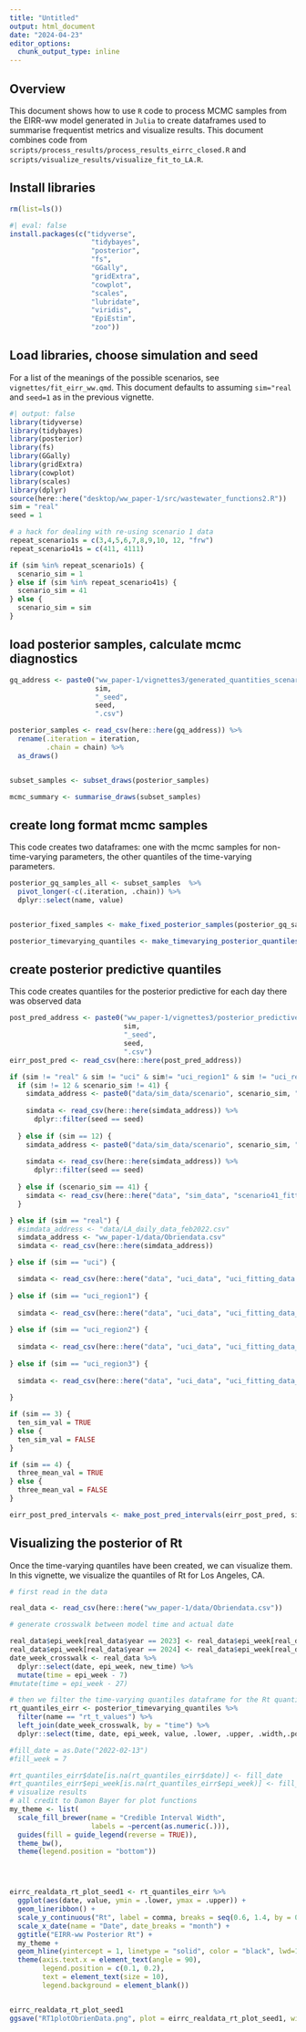 ```yaml
---
title: "Untitled"
output: html_document
date: "2024-04-23"
editor_options: 
  chunk_output_type: inline
---
```


## Overview

This document shows how to use `R` code to process MCMC samples from the EIRR-ww model generated in `Julia` to create dataframes used to summarise frequentist metrics and visualize results. This document combines code from `scripts/process_results/process_results_eirrc_closed.R` and `scripts/visualize_results/visualize_fit_to_LA.R`.

## Install libraries

```r
rm(list=ls())
```

```r
#| eval: false
install.packages(c("tidyverse", 
                    "tidybayes",
                    "posterior",
                    "fs", 
                    "GGally",
                    "gridExtra",
                    "cowplot",
                    "scales",
                    "lubridate",
                    "viridis",
                    "EpiEstim",
                    "zoo"))
```

## Load libraries, choose simulation and seed

For a list of the meanings of the possible scenarios, see `vignettes/fit_eirr_ww.qmd`. This document defaults to assuming `sim="real` and `seed=1` as in the previous vignette.

```r
#| output: false
library(tidyverse)
library(tidybayes)
library(posterior)
library(fs)
library(GGally)
library(gridExtra)
library(cowplot)
library(scales)
library(dplyr)
source(here::here("desktop/ww_paper-1/src/wastewater_functions2.R"))
sim = "real"
seed = 1

# a hack for dealing with re-using scenario 1 data
repeat_scenario1s = c(3,4,5,6,7,8,9,10, 12, "frw")
repeat_scenario41s = c(411, 4111)

if (sim %in% repeat_scenario1s) {
  scenario_sim = 1
} else if (sim %in% repeat_scenario41s) {
  scenario_sim = 41
} else {
  scenario_sim = sim
}


```

## load posterior samples, calculate mcmc diagnostics

```r
gq_address <- paste0("ww_paper-1/vignettes3/generated_quantities_scenario", 
                     sim, 
                     "_seed", 
                     seed,
                     ".csv")

posterior_samples <- read_csv(here::here(gq_address)) %>%
  rename(.iteration = iteration,
         .chain = chain) %>%
  as_draws()


subset_samples <- subset_draws(posterior_samples)

mcmc_summary <- summarise_draws(subset_samples)

```

## create long format mcmc samples

This code creates two dataframes: one with the mcmc samples for non-time-varying parameters, the other quantiles of the time-varying parameters.

```r
posterior_gq_samples_all <- subset_samples  %>%
  pivot_longer(-c(.iteration, .chain)) %>%
  dplyr::select(name, value)


posterior_fixed_samples <- make_fixed_posterior_samples(posterior_gq_samples_all)

posterior_timevarying_quantiles <- make_timevarying_posterior_quantiles(posterior_gq_samples_all)

```

## create posterior predictive quantiles

This code creates quantiles for the posterior predictive for each day there was observed data

```r
post_pred_address <- paste0("ww_paper-1/vignettes3/posterior_predictive_scenario",
                            sim,
                            "_seed",
                            seed,
                            ".csv")
eirr_post_pred <- read_csv(here::here(post_pred_address))

if (sim != "real" & sim != "uci" & sim!= "uci_region1" & sim != "uci_region2" & sim != "uci_region3") {
  if (sim != 12 & scenario_sim != 41) {
    simdata_address <- paste0("data/sim_data/scenario", scenario_sim, "_fitted_genecount_obsdata.csv")
    
    simdata <- read_csv(here::here(simdata_address)) %>%
      dplyr::filter(seed == seed)
    
  } else if (sim == 12) {
    simdata_address <- paste0("data/sim_data/scenario", scenario_sim, "_lump2data_seiirr_100sims.csv")
    
    simdata <- read_csv(here::here(simdata_address)) %>%
      dplyr::filter(seed == seed)
    
  } else if (scenario_sim == 41) {
    simdata <- read_csv(here::here("data", "sim_data", "scenario41_fitted_obsdata.csv")) 
  }

} else if (sim == "real") {
  #simdata_address <- "data/LA_daily_data_feb2022.csv"
  simdata_address <- "ww_paper-1/data/Obriendata.csv"
  simdata <- read_csv(here::here(simdata_address))

} else if (sim == "uci") {

  simdata <- read_csv(here::here("data", "uci_data", "uci_fitting_data.csv"))
  
} else if (sim == "uci_region1") {
  
  simdata <- read_csv(here::here("data", "uci_data", "uci_fitting_data_region1.csv"))
  
} else if (sim == "uci_region2") {
  
  simdata <- read_csv(here::here("data", "uci_data", "uci_fitting_data_region2.csv"))
  
} else if (sim == "uci_region3") {
  
  simdata <- read_csv(here::here("data", "uci_data", "uci_fitting_data_region3.csv"))
  
}

if (sim == 3) {
  ten_sim_val = TRUE
} else {
  ten_sim_val = FALSE
}

if (sim == 4) {
  three_mean_val = TRUE
} else {
  three_mean_val = FALSE
}

eirr_post_pred_intervals <- make_post_pred_intervals(eirr_post_pred, simdata, ten_sim = ten_sim_val, three_mean = FALSE)
```

## Visualizing the posterior of Rt

Once the time-varying quantiles have been created, we can visualize them. In this vignette, we visualize the quantiles of Rt for Los Angeles, CA.

```r
# first read in the data

real_data <- read_csv(here::here("ww_paper-1/data/Obriendata.csv"))

# generate crosswalk between model time and actual date

real_data$epi_week[real_data$year == 2023] <- real_data$epi_week[real_data$year == 2023] + 52
real_data$epi_week[real_data$year == 2024] <- real_data$epi_week[real_data$year == 2024] + 104
date_week_crosswalk <- real_data %>% 
  dplyr::select(date, epi_week, new_time) %>%
  mutate(time = epi_week - 7)
#mutate(time = epi_week - 27)

# then we filter the time-varying quantiles dataframe for the Rt quantiles and visualize
rt_quantiles_eirr <- posterior_timevarying_quantiles %>%
  filter(name == "rt_t_values") %>%
  left_join(date_week_crosswalk, by = "time") %>%
  dplyr::select(time, date, epi_week, value, .lower, .upper, .width,.point, .interval) 

#fill_date = as.Date("2022-02-13")
#fill_week = 7

#rt_quantiles_eirr$date[is.na(rt_quantiles_eirr$date)] <- fill_date
#rt_quantiles_eirr$epi_week[is.na(rt_quantiles_eirr$epi_week)] <- fill_week
# visualize results
# all credit to Damon Bayer for plot functions 
my_theme <- list(
  scale_fill_brewer(name = "Credible Interval Width",
                    labels = ~percent(as.numeric(.))),
  guides(fill = guide_legend(reverse = TRUE)),
  theme_bw(),
  theme(legend.position = "bottom"))




eirrc_realdata_rt_plot_seed1 <- rt_quantiles_eirr %>%
  ggplot(aes(date, value, ymin = .lower, ymax = .upper)) +
  geom_lineribbon() +
  scale_y_continuous("Rt", label = comma, breaks = seq(0.6, 1.4, by = 0.2), limits = c(0.6,1.4)) +
  scale_x_date(name = "Date", date_breaks = "month") +
  ggtitle("EIRR-ww Posterior Rt") +
  my_theme + 
  geom_hline(yintercept = 1, linetype = "solid", color = "black", lwd=1) +  # Add horizontal line 
  theme(axis.text.x = element_text(angle = 90),
        legend.position = c(0.1, 0.2),
        text = element_text(size = 10),
        legend.background = element_blank())


eirrc_realdata_rt_plot_seed1
ggsave("RT1plotObrienData.png", plot = eirrc_realdata_rt_plot_seed1, width = 15, height = 6)

```
